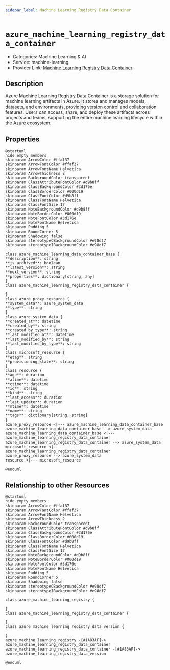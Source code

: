 ```yaml
---
sidebar_label: Machine Learning Registry Data Container
---
```


# `azure_machine_learning_registry_data_container`

- Categories: Machine Learning & AI
- Service: machine-learning
- Provider Link: [Machine Learning Registry Data Container](https://learn.microsoft.com/en-us/azure/machine-learning/how-to-share-models-pipelines-across-workspaces-with-registries)

## Description

Azure Machine Learning Registry Data Container is a storage solution for machine learning artifacts in Azure. It stores and manages models, datasets, and environments, providing version control and collaboration features. Users can access, share, and deploy these artifacts across projects and teams, supporting the entire machine learning lifecycle within the Azure ecosystem.

## Properties

<ZoomPanPinch>

```kroki imgType="plantuml" imgAlt="Diagram of Machine Learning Registry Data Container data model"
@startuml
hide empty members
skinparam ArrowColor #ffaf37
skinparam ArrowFontColor #ffaf37
skinparam ArrowFontName Helvetica
skinparam ArrowThickness 2
skinparam BackgroundColor transparent
skinparam ClassAttributeFontColor #d9b8ff
skinparam ClassBackgroundColor #3d176e
skinparam ClassBorderColor #000d19
skinparam ClassFontColor #d9b8ff
skinparam ClassFontName Helvetica
skinparam ClassFontSize 17
skinparam NoteBackgroundColor #d9b8ff
skinparam NoteBorderColor #000d19
skinparam NoteFontColor #3d176e
skinparam NoteFontName Helvetica
skinparam Padding 5
skinparam RoundCorner 5
skinparam Shadowing false
skinparam stereotypeCBackgroundColor #e98df7
skinparam stereotypeIBackgroundColor #e98df7

class azure_machine_learning_data_container_base {
**description**: string
**is_archived**: boolean
**latest_version**: string
**next_version**: string
**properties**: dictionary[string, any]
}
class azure_machine_learning_registry_data_container {

}
class azure_proxy_resource {
**system_data**: azure_system_data
**type**: string
}
class azure_system_data {
**created_at**: datetime
**created_by**: string
**created_by_type**: string
**last_modified_at**: datetime
**last_modified_by**: string
**last_modified_by_type**: string
}
class microsoft_resource {
**etag**: string
**provisioning_state**: string
}
class resource {
**age**: duration
**atime**: datetime
**ctime**: datetime
**id**: string
**kind**: string
**last_access**: duration
**last_update**: duration
**mtime**: datetime
**name**: string
**tags**: dictionary[string, string]
}
azure_proxy_resource <|--- azure_machine_learning_data_container_base
azure_machine_learning_data_container_base --> azure_system_data
azure_machine_learning_data_container_base <|--- azure_machine_learning_registry_data_container
azure_machine_learning_registry_data_container --> azure_system_data
microsoft_resource <|--- azure_machine_learning_registry_data_container
azure_proxy_resource --> azure_system_data
resource <|--- microsoft_resource

@enduml
```

</ZoomPanPinch>

## Relationship to other Resources

<ZoomPanPinch>

```kroki imgType="plantuml" imgAlt="Diagram of Machine Learning Registry Data Container resource relationships"
@startuml
hide empty members
skinparam ArrowColor #ffaf37
skinparam ArrowFontColor #ffaf37
skinparam ArrowFontName Helvetica
skinparam ArrowThickness 2
skinparam BackgroundColor transparent
skinparam ClassAttributeFontColor #d9b8ff
skinparam ClassBackgroundColor #3d176e
skinparam ClassBorderColor #000d19
skinparam ClassFontColor #d9b8ff
skinparam ClassFontName Helvetica
skinparam ClassFontSize 17
skinparam NoteBackgroundColor #d9b8ff
skinparam NoteBorderColor #000d19
skinparam NoteFontColor #3d176e
skinparam NoteFontName Helvetica
skinparam Padding 5
skinparam RoundCorner 5
skinparam Shadowing false
skinparam stereotypeCBackgroundColor #e98df7
skinparam stereotypeIBackgroundColor #e98df7

class azure_machine_learning_registry {

}
class azure_machine_learning_registry_data_container {

}
class azure_machine_learning_registry_data_version {

}
azure_machine_learning_registry -[#1A83AF]-> azure_machine_learning_registry_data_container
azure_machine_learning_registry_data_container -[#1A83AF]-> azure_machine_learning_registry_data_version

@enduml
```

</ZoomPanPinch>
